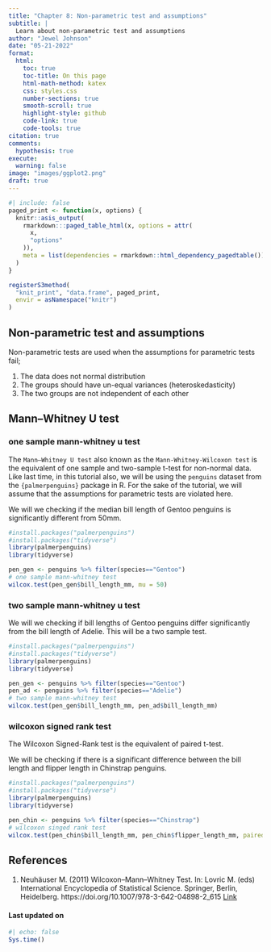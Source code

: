```yaml
---
title: "Chapter 8: Non-parametric test and assumptions"
subtitle: |
  Learn about non-parametric test and assumptions
author: "Jewel Johnson"
date: "05-21-2022"
format:
  html:
    toc: true
    toc-title: On this page
    html-math-method: katex
    css: styles.css
    number-sections: true
    smooth-scroll: true
    highlight-style: github
    code-link: true
    code-tools: true
citation: true
comments:
  hypothesis: true
execute: 
  warning: false
image: "images/ggplot2.png"
draft: true
---
```


```r
#| include: false
paged_print <- function(x, options) {
  knitr::asis_output(
    rmarkdown:::paged_table_html(x, options = attr(
      x,
      "options"
    )),
    meta = list(dependencies = rmarkdown::html_dependency_pagedtable())
  )
}

registerS3method(
  "knit_print", "data.frame", paged_print,
  envir = asNamespace("knitr")
)
```

## Non-parametric test and assumptions

Non-parametric tests are used when the assumptions for parametric tests fail;

1.  The data does not normal distribution
2.  The groups should have un-equal variances (heteroskedasticity)
3.  The two groups are not independent of each other

## Mann--Whitney U test

### one sample mann-whitney u test

The `Mann–Whitney U test` also known as the `Mann-Whitney-Wilcoxon test` is the equivalent of one sample and two-sample t-test for non-normal data. Like last time, in this tutorial also, we will be using the `penguins` dataset from the `{palmerpenguins}` package in R. For the sake of the tutorial, we will assume that the assumptions for parametric tests are violated here.

We will we checking if the median bill length of Gentoo penguins is significantly different from 50mm.

```r
#install.packages("palmerpenguins")
#install.packages("tidyverse")
library(palmerpenguins)
library(tidyverse)

pen_gen <- penguins %>% filter(species=="Gentoo")
# one sample mann-whitney test
wilcox.test(pen_gen$bill_length_mm, mu = 50)
```

### two sample mann-whitney u test

We will we checking if bill lengths of Gentoo penguins differ significantly from the bill length of Adelie. This will be a two sample test.

```r
#install.packages("palmerpenguins")
#install.packages("tidyverse")
library(palmerpenguins)
library(tidyverse)

pen_gen <- penguins %>% filter(species=="Gentoo")
pen_ad <- penguins %>% filter(species=="Adelie")
# two sample mann-whitney test
wilcox.test(pen_gen$bill_length_mm, pen_ad$bill_length_mm)
```

### wilcoxon signed rank test

The Wilcoxon Signed-Rank test is the equivalent of paired t-test.

We will be checking if there is a significant difference between the bill length and flipper length in Chinstrap penguins.

```r
#install.packages("palmerpenguins")
#install.packages("tidyverse")
library(palmerpenguins)
library(tidyverse)

pen_chin <- penguins %>% filter(species=="Chinstrap")
# wilcoxon singed rank test
wilcox.test(pen_chin$bill_length_mm, pen_chin$flipper_length_mm, paired = T)
```

## References

1.  Neuhäuser M. (2011) Wilcoxon--Mann--Whitney Test. In: Lovric M. (eds) International Encyclopedia of Statistical Science. Springer, Berlin, Heidelberg. https://doi.org/10.1007/978-3-642-04898-2_615 [Link](https://link.springer.com/referenceworkentry/10.1007/978-3-642-04898-2_615)

#### Last updated on {.unnumbered .unlisted}

```r
#| echo: false
Sys.time()
```

<a hidden href="https://info.flagcounter.com/ynrK"><img src="https://s11.flagcounter.com/count2/ynrK/bg_000000/txt_FFFFFF/border_F0F0F0/columns_5/maxflags_25/viewers_0/labels_1/pageviews_1/flags_0/percent_0/" alt="Flag Counter" border="0"/></a>
